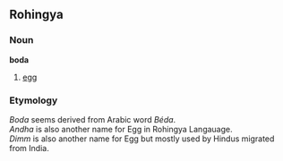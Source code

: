 == Rohingya ==
=== Noun ===
'''boda'''
#[[egg]]

=== Etymology ===
''Boda'' seems derived from Arabic word ''Béda''. <br>
''Andha'' is also another name for Egg in Rohingya Langauage. <br>
''Dimm'' is also another name for Egg but mostly used by Hindus migrated from India. <br>